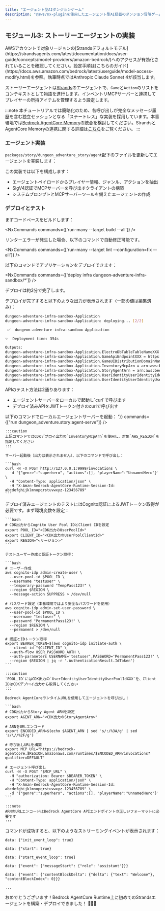 ```yaml
---
title: "エージェント型AIダンジョンゲーム"
description: "@aws/nx-pluginを使用したエージェント型AI搭載のダンジョン冒険ゲームの作り方のチュートリアル"
---
```






## モジュール3: ストーリーエージェントの実装

<Aside type="caution">
AWSアカウントで対象リージョンの[Strandsデフォルトモデル](https://strandsagents.com/latest/documentation/docs/user-guide/concepts/model-providers/amazon-bedrock/)へのアクセスが有効化されていることを確認してください。設定手順は[こちらのガイド](https://docs.aws.amazon.com/bedrock/latest/userguide/model-access-modify.html)を参照。執筆時点ではAnthropic Claude Sonnet 4が該当します。
</Aside>

ストーリーエージェントは[Strands](https://strandsagents.com/)のエージェントで、`Game`と`Action`のリストをコンテキストとして物語を進行します。インベントリMCPサーバーと連携してプレイヤーの所持アイテムを管理するよう設定します。

:::note
本チュートリアルでは簡略化のため、各呼び出しが完全なメッセージ履歴を含む独立セッションとなる「ステートレス」な実装を採用しています。本番環境では[Bedrock AgentCore Memory](https://docs.aws.amazon.com/bedrock-agentcore/latest/devguide/memory.html)の統合を検討してください。StrandsとAgentCore Memoryの連携に関する詳細は[こちら](https://github.com/aws/bedrock-agentcore-sdk-python/tree/main/src/bedrock_agentcore/memory/integrations/strands)をご覧ください。
:::

### エージェント実装

`packages/story/dungeon_adventure_story/agent`配下のファイルを更新してエージェントを実装します：

<Tabs>
  <TabItem label="main.py">
<E2EDiff lang="python" before="dungeon-adventure/3/main.py.old.template" after="dungeon-adventure/3/main.py.template" />
  </TabItem>
  <TabItem label="agent.py">
<E2EDiff lang="python" before="dungeon-adventure/3/agent.py.old.template" after="dungeon-adventure/3/agent.py.template" />
  </TabItem>
</Tabs>

この実装では以下を構成します：

- エージェントペイロードからプレイヤー情報、ジャンル、アクションを抽出
- SigV4認証でMCPサーバーを呼び出すクライアントの構築
- システムプロンプトとMCPサーバーツールを備えたエージェントの作成

### デプロイとテスト

まずコードベースをビルドします：

<NxCommands commands={['run-many --target build --all']} />

<Aside type="tip">
リンターエラーが発生した場合、以下のコマンドで自動修正可能です。

<NxCommands commands={['run-many --target lint --configuration=fix --all']} />
</Aside>

以下のコマンドでアプリケーションをデプロイできます：

<NxCommands commands={['deploy infra dungeon-adventure-infra-sandbox/*']} />

デプロイは約2分で完了します。

デプロイが完了すると以下のような出力が表示されます（一部の値は編集済み）：

```bash
dungeon-adventure-infra-sandbox-Application
dungeon-adventure-infra-sandbox-Application: deploying... [2/2]

 ✅  dungeon-adventure-infra-sandbox-Application

✨  Deployment time: 354s

Outputs:
dungeon-adventure-infra-sandbox-Application.ElectroDbTableTableNameXXX = dungeon-adventure-infra-sandbox-Application-ElectroDbTableXXX-YYY
dungeon-adventure-infra-sandbox-Application.GameApiEndpointXXX = https://xxx.execute-api.region.amazonaws.com/prod/
dungeon-adventure-infra-sandbox-Application.GameUIDistributionDomainNameXXX = xxx.cloudfront.net
dungeon-adventure-infra-sandbox-Application.InventoryMcpArn = arn:aws:bedrock-agentcore:region:xxxxxxx:runtime/dungeonadventureventoryMcpServerXXXX-YYYY
dungeon-adventure-infra-sandbox-Application.StoryAgentArn = arn:aws:bedrock-agentcore:region:xxxxxxx:runtime/dungeonadventurecationStoryAgentXXXX-YYYY
dungeon-adventure-infra-sandbox-Application.UserIdentityUserIdentityIdentityPoolIdXXX = region:xxx
dungeon-adventure-infra-sandbox-Application.UserIdentityUserIdentityUserPoolIdXXX = region_xxx
```

APIのテスト方法は2通りあります：
<ul>
<li>エージェントサーバーをローカルで起動し`curl`で呼び出す</li>
<li>デプロイ済みAPIをJWTトークン付きのcurlで呼び出す</li>
</ul>

<Tabs>
  <TabItem label="ローカル">
  以下のコマンドでローカルエージェントサーバーを起動：
    <NxCommands highlights={['arn:aws:bedrock-agentcore:region:xxxxxxx:runtime/dungeonadventureventoryMcpServerXXXX-YYYY', 'region']} env={{PORT: '9999', INVENTORY_MCP_ARN:"arn:aws:bedrock-agentcore:region:xxxxxxx:runtime/dungeonadventureventoryMcpServerXXXX-YYYY", AWS_REGION: '<region>'}} commands={["run dungeon_adventure.story:agent-serve"]} />

    :::caution
    上記コマンドではCDKデプロイ出力の`InventoryMcpArn`を使用し、対象`AWS_REGION`を指定してください
    :::

    サーバー起動後（出力は表示されません）、以下のコマンドで呼び出し：
    
    ```bash
    curl -N -X POST http://127.0.0.1:9999/invocations \
      -d '{"genre":"superhero", "actions":[], "playerName":"UnnamedHero"}' \
      -H "Content-Type: application/json" \
      -H "X-Amzn-Bedrock-AgentCore-Runtime-Session-Id: abcdefghijklmnopqrstuvwxyz-123456789"
    ```
  </TabItem>
  <TabItem label="デプロイ済み">
    デプロイ済みエージェントのテストにはCognito認証によるJWTトークン取得が必要です。まず環境変数を設定：

    ```bash
    # CDK出力からCognito User Pool IDとClient IDを設定
    export POOL_ID="<CDK出力のUserPoolId>"
    export CLIENT_ID="<CDK出力のUserPoolClientId>"
    export REGION="<リージョン>"
    ```

    テストユーザー作成と認証トークン取得：

    ```bash
    # ユーザー作成
    aws cognito-idp admin-create-user \
      --user-pool-id $POOL_ID \
      --username "testuser" \
      --temporary-password "TempPass123!" \
      --region $REGION \
      --message-action SUPPRESS > /dev/null

    # パスワード設定（本番環境ではより安全なパスワードを使用）
    aws cognito-idp admin-set-user-password \
      --user-pool-id $POOL_ID \
      --username "testuser" \
      --password "PermanentPass123!" \
      --region $REGION \
      --permanent > /dev/null

    # 認証とIDトークン取得
    export BEARER_TOKEN=$(aws cognito-idp initiate-auth \
      --client-id "$CLIENT_ID" \
      --auth-flow USER_PASSWORD_AUTH \
      --auth-parameters USERNAME='testuser',PASSWORD='PermanentPass123!' \
      --region $REGION | jq -r '.AuthenticationResult.IdToken')
    ```

    :::caution
    `POOL_ID`にはCDK出力の`UserIdentityUserIdentityUserPoolIdXXX`を、Client IDはCDKデプロイ出力から取得してください
    :::

    Bedrock AgentCoreランタイムURLを使用してエージェントを呼び出し：

    ```bash
    # CDK出力からStory Agent ARNを設定
    export AGENT_ARN="<CDK出力のStoryAgentArn>"

    # ARNをURLエンコード
    export ENCODED_ARN=$(echo $AGENT_ARN | sed 's/:/%3A/g' | sed 's/\//%2F/g')

    # 呼び出しURLを構築
    export MCP_URL="https://bedrock-agentcore.$REGION.amazonaws.com/runtimes/$ENCODED_ARN/invocations?qualifier=DEFAULT"

    # エージェント呼び出し
    curl -N -X POST "$MCP_URL" \
      -H "authorization: Bearer $BEARER_TOKEN" \
      -H "Content-Type: application/json" \
      -H "X-Amzn-Bedrock-AgentCore-Runtime-Session-Id: abcdefghijklmnopqrstuvwxyz-123456789" \
      -d '{"genre":"superhero", "actions":[], "playerName":"UnnamedHero"}'
    ```

    :::note
    ARNのURLエンコードはBedrock AgentCore APIエンドポイントの正しいフォーマットに必要です
    :::
  </TabItem>
</Tabs>

コマンドが成功すると、以下のようなストリーミングイベントが表示されます：

```
data: {"init_event_loop": true}

data: {"start": true}

data: {"start_event_loop": true}

data: {"event": {"messageStart": {"role": "assistant"}}}

data: {"event": {"contentBlockDelta": {"delta": {"text": "Welcome"}, "contentBlockIndex": 0}}}

...
```

おめでとうございます！Bedrock AgentCore Runtime上に初めてのStrandsエージェントを構築・デプロイできました！ 🎉🎉🎉